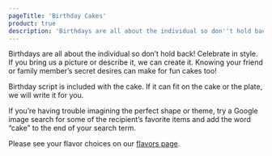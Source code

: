 ```yaml
---
pageTitle: 'Birthday Cakes'
product: true
description: 'Birthdays are all about the individual so don''t hold back! Celebrate in style. If you bring us a picture or describe it, we can create it.'
---
```


Birthdays are all about the individual so don’t hold back! Celebrate in style. If you bring us a picture or
describe it, we can create it. Knowing your friend or family member’s secret desires can make for fun cakes too!

Birthday script is included with the cake. If it can fit on the cake or the plate, we will write it for you.

If you’re having trouble imagining the perfect shape or theme, try a Google image search for some of the
recipient’s favorite items and add the word “cake” to the end of your search term.

Please see your flavor choices on our [flavors page](/cake-pricing-flavors).
